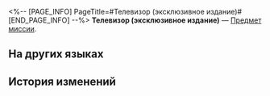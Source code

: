 <%-- [PAGE_INFO]
PageTitle=#Телевизор (эксклюзивное издание)#
[END_PAGE_INFO] --%>
{{Предмет Инфобокс
|id          = 140498
|Изображение = Предмет Телевизор (эксклюзивное издание).png
|Тип         = Предмет миссии
|Инвентарь   = Миссии
|Редкость    = 3
|Эффект      = 
|Описание    = Казалось бы, это обычный телевизор, произведённый на Пенаконии, но на самом деле он позволяет превращаться в маленького братца Хану и переживать удивительные приключения.
}}
{{Описание|''«Повеселись хорошенько, и не забывай о Хануну».''}}
'''Телевизор (эксклюзивное издание)''' — [[Предмет миссии]].

==На других языках==
{{На других языках
|en   = Television (Limited Edition)
|zhs  = 电视机（限定版）
|zht  = 電視機（限定版）
|ja   = テレビ（限定版）
|ko   = 텔레비전(한정판)
|es   = Televisor (edición limitada)
|fr   = Télévision (édition limitée)
|ru   = Телевизор (эксклюзивное издание)
|th   = โทรทัศน์ (ลิมิเต็ด)
|vi   = Tivi (Bản Giới Hạn)
|de   = Fernseher (limitiertes Modell)
|id   = Televisi (Edisi Terbatas)
|pt   = Televisão (Edição Limitada)
}}

==История изменений==
{{История изменений|3.5}}